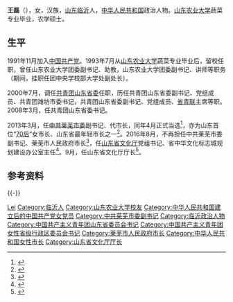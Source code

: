 {{otheruses|other=名为王磊的其他人物|王磊}}
{{Infobox Officeholder
|圖像 = 
|圖像大小 = 
|圖像說明 = 
|姓名 = 王磊
|本名 = 
|其他姓名
|office = 山东省文化厅厅长
|term = 
|term_start = 2016年8月
|term_end = 
|deputy = 
|predecessor = 
|successor = 
|office2 = [[莱芜市|莱芜市]]市长
|term2 =
|vicechairman2 = 
|term_start2 = 2013年4月
|term_end2 = 2016年8月
|predecessor2 = [[杨宜新|杨宜新]]
|successor2 = [[梅建华|梅建华]]
|國籍 = {{PRC}}
|出生日期 = 1972年5月
|place of birth = {{CHN}}[[山东省|山东省]][[临沂市|临沂市]]
|居處 = 
|政黨 = {{CPC}}
|父母 = 
|配偶 = 
|子女 = 
|學歷 = [[农学硕士|农学硕士]]
|母校 = [[山东农业大学|山东农业大学]]
|網站 = 
|簽名 =   
|注脚 = 
}}
'''王磊'''（{{bd|1972年|5月||catIdx=W王}}），女，汉族，[[山东|山东]][[临沂|临沂]]人，[[中华人民共和国|中华人民共和国]]政治人物。[[山东农业大学|山东农业大学]]蔬菜专业毕业，农学硕士。

== 生平 ==
1991年11月加入[[中国共产党|中国共产党]]。1993年7月从[[山东农业大学|山东农业大学]]蔬菜专业毕业后，留校任职，曾任山东农业大学团委副书记、助教，山东农业大学团委副书记、讲师等职务（期间，挂职任团中央学校部大学处副处长）。

2000年7月，调任[[共青团山东省委|共青团山东省委]]任职，历任共青团山东省委副书记、党组成员、共青团潍坊市委书记，共青团山东省委副书记、党组成员、[[山东省青年联合会|省青联]]主席等职。2008年3月，任共青团山东省委书记。

2013年3月，任[[中共莱芜市委|中共莱芜市委]]副书记、代市长，同年4月正式当选<ref>{{cite web|accessdate=2016-01-15|url=http://sd.china.com.cn/laiwu/html/2014/renwu_0325/76.html|title=莱芜市长王磊同志简历|publisher=[[中国网|中国网]]山东莱芜频道|archive-url=https://web.archive.org/web/20160201083205/http://sd.china.com.cn/laiwu/html/2014/renwu_0325/76.html|archive-date=2016-02-01|dead-url=yes}}</ref>，亦为山东首位“[[70后|70后]]”女市长、山东省最年轻市长之一<ref>{{cite web|accessdate=2016-01-15|url=http://news.takungpao.com/mainland/focus/2013-10/1950626.html|title=全国地级市一把手现4名“75后”：最年轻书记33岁|publisher=[[大公网|大公网]]|archive-date=2016-02-02|archive-url=https://web.archive.org/web/20160202024543/http://news.takungpao.com/mainland/focus/2013-10/1950626.html|dead-url=no}}</ref>。2016年8月，不再担任中共莱芜市委副书记、莱芜市人民政府市长<ref>{{cite web|accessdate=2016-08-30|url=http://www.thepaper.cn/newsDetail_forward_1521793|title=质检总局产品质量监督司司长梅建华“空降”山东莱芜代市长|publisher=澎湃新闻|archive-date=2016-09-11|archive-url=https://web.archive.org/web/20160911181214/http://www.thepaper.cn/newsDetail_forward_1521793|dead-url=no}}</ref>，任[[山东省文化厅|山东省文化厅]]党组书记、省中华文化标志城规划建设办公室主任<ref>{{cite web|accessdate=2016-08-31|url=http://www.thepaper.cn/newsDetail_forward_1522457|title=山东首位“70后”女市长王磊调任省文化厅党组书记|publisher=澎湃新闻|archive-date=2016-09-13|archive-url=https://web.archive.org/web/20160913095722/http://www.thepaper.cn/newsDetail_forward_1522457|dead-url=no}}</ref>。9月，任山东省文化厅厅长<ref>{{cite news |title = 王磊出任山东省文化厅厅长，王安德任省环保厅厅长 |url = http://www.thepaper.cn/newsDetail_forward_1533224 |accessdate = 2016-09-23 |publisher = 澎湃新闻 |archive-date = 2016-09-24 |archive-url = https://web.archive.org/web/20160924174220/http://www.thepaper.cn/newsDetail_forward_1533224 |dead-url = no }}</ref>。

== 参考资料 ==
{{reflist|3}}

{{-}}
{{start box}}
{{s-gov|prc}}
{{s-before|[[徐向红|徐向红]]}}
{{s-title|[[山东省文化厅|山东省文化厅]]厅长|2016年9月—}}
{{s-inc}}
{{s-before|[[杨宜新|杨宜新]]}}
{{s-title|[[莱芜市人民政府|莱芜市人民政府]]市长|2013年3月—2016年8月}}
{{s-after|[[梅建华|梅建华]]}}
{{s-civ}}
{{s-before|[[张光峰|张光峰]]}}
{{s-title|[[中国共产主义青年团山东省委员会|中国共产主义青年团山东省委员会]]书记|2008年3月—2013年3月}}
{{s-after|[[张涛_(1972年)|张涛]]}}
{{end box}}

{{各省级行政区团委书记}}

{{Authority control}}
{{DEFAULTSORT:Wang王}}
[[Category:王姓|Lei]]
[[Category:临沂人|Category:临沂人]]
[[Category:山东农业大学校友|Category:山东农业大学校友]]
[[Category:中华人民共和国建立后的中国共产党女党员|Category:中华人民共和国建立后的中国共产党女党员]]
[[Category:中共莱芜市委副书记|Category:中共莱芜市委副书记]]
[[Category:临沂政治人物|Category:临沂政治人物]]
[[Category:中国共产主义青年团山东省委员会书记|Category:中国共产主义青年团山东省委员会书记]]
[[Category:中国共产主义青年团女性省级行政区委员会书记|Category:中国共产主义青年团女性省级行政区委员会书记]]
[[Category:莱芜市人民政府市长|Category:莱芜市人民政府市长]]
[[Category:中华人民共和国女性市长|Category:中华人民共和国女性市长]]
[[Category:山东省文化厅厅长|Category:山东省文化厅厅长]]